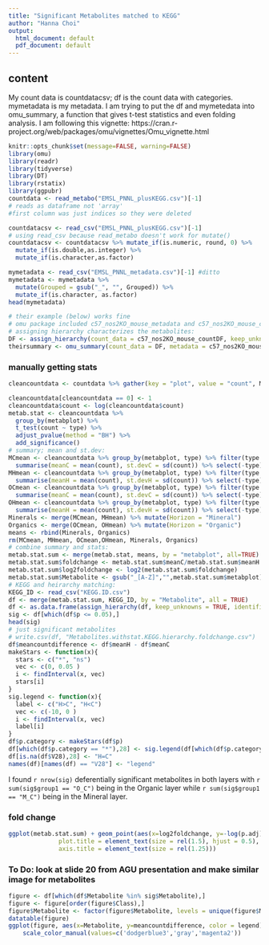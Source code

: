 ```yaml
---
title: "Significant Metabolites matched to KEGG"
author: "Hanna Choi"
output:
  html_document: default
  pdf_document: default
---
```


## content

My count data is countdatacsv; df is the count data with categories. mymetadata is my metadata. I am trying to put the df and mymetedata into omu_summary, a function that gives t-test statistics and even folding analysis. I am following this vignette:
https://cran.r-project.org/web/packages/omu/vignettes/Omu_vignette.html


```r
knitr::opts_chunk$set(message=FALSE, warning=FALSE)
library(omu)
library(readr)
library(tidyverse)
library(DT)
library(rstatix)
library(ggpubr)
countdata <- read_metabo("EMSL_PNNL_plusKEGG.csv")[-1]
# reads as dataframe not 'array'
#first column was just indices so they were deleted

countdatacsv <- read_csv("EMSL_PNNL_plusKEGG.csv")[-1]
# using read_csv because read_metabo doesn't work for mutate() 
countdatacsv <- countdatacsv %>% mutate_if(is.numeric, round, 0) %>%
  mutate_if(is.double,as.integer) %>%
  mutate_if(is.character,as.factor)

mymetadata <- read_csv("EMSL_PNNL_metadata.csv")[-1] #ditto
mymetadata <- mymetadata %>%
  mutate(Grouped = gsub("_", "", Grouped)) %>%
  mutate_if(is.character, as.factor)
head(mymetadata)
```

```r
# their example (below) works fine
# omu package included c57_nos2KO_mouse_metadata and c57_nos2KO_mouse_countDF
# assigning hierarchy characterizes the metabolites:
DF <- assign_hierarchy(count_data = c57_nos2KO_mouse_countDF, keep_unknowns = TRUE, identifier = "KEGG")
theirsummary <- omu_summary(count_data = DF, metadata = c57_nos2KO_mouse_metadata, numerator = "Strep", denominator = "Mock", response_variable = "Metabolite", Factor = "Treatment", log_transform = TRUE, p_adjust = "BH", test_type = "welch")
```

### manually getting stats

```r
cleancountdata <- countdata %>% gather(key = "plot", value = "count", M_C_4_AB:O_H_32_AB) %>% mutate(type = gsub("_[0-9][0-9]*_AB","",plot)) %>% mutate(Min.Org = gsub("_[A-Z]","",type)) %>% unite(metabplot, c("Metabolite","Min.Org")) %>% mutate(metabplot = gsub("_2B", "", metabplot)) %>% mutate(type = gsub("_2B","", type))

cleancountdata[cleancountdata == 0] <- 1
cleancountdata$count <- log(cleancountdata$count)
metab.stat <- cleancountdata %>%
  group_by(metabplot) %>%
  t_test(count ~ type) %>%
  adjust_pvalue(method = "BH") %>%
  add_significance()
# summary; mean and st.dev:
MCmean <- cleancountdata %>% group_by(metabplot, type) %>% filter(type == "M_C") %>%
  summarise(meanC = mean(count), st.devC = sd(count)) %>% select(-type)
MHmean <- cleancountdata %>% group_by(metabplot, type) %>% filter(type == "M_H") %>%
  summarise(meanH = mean(count), st.devH = sd(count)) %>% select(-type)
OCmean <- cleancountdata %>% group_by(metabplot, type) %>% filter(type == "O_C") %>%
  summarise(meanC = mean(count), st.devC = sd(count)) %>% select(-type)
OHmean <- cleancountdata %>% group_by(metabplot, type) %>% filter(type == "O_H") %>%
  summarise(meanH = mean(count), st.devH = sd(count)) %>% select(-type)
Minerals <- merge(MCmean, MHmean) %>% mutate(Horizon = "Mineral")
Organics <- merge(OCmean, OHmean) %>% mutate(Horizon = "Organic")
means <- rbind(Minerals, Organics) 
rm(MCmean, MHmean, OCmean,OHmean, Minerals, Organics)
# combine summary and stats:
metab.stat.sum <- merge(metab.stat, means, by = "metabplot", all=TRUE)
metab.stat.sum$foldchange <- metab.stat.sum$meanC/metab.stat.sum$meanH
metab.stat.sum$log2foldchange <- log2(metab.stat.sum$foldchange)
metab.stat.sum$Metabolite <- gsub("_[A-Z]","",metab.stat.sum$metabplot)
# KEGG and heirarchy matching:
KEGG_ID <- read_csv("KEGG.ID.csv")
df <- merge(metab.stat.sum, KEGG_ID, by = "Metabolite", all = TRUE)
df <- as.data.frame(assign_hierarchy(df, keep_unknowns = TRUE, identifier = "KEGG"))
sig <- df[which(df$p <= 0.05),]
head(sig)
# just significant metabolites
# write.csv(df, "Metabolites.withstat.KEGG.hierarchy.foldchange.csv")
df$meancountdifference <- df$meanH - df$meanC
makeStars <- function(x){
  stars <- c("*", "ns")
  vec <- c(0, 0.05 )
  i <- findInterval(x, vec)
  stars[i]
}
sig.legend <- function(x){
  label <- c("H>C", "H<C")
  vec <- c(-10, 0 )
  i <- findInterval(x, vec)
  label[i]
}
df$p.category <- makeStars(df$p)
df[which(df$p.category == "*"),28] <- sig.legend(df[which(df$p.category == "*"),26])
df[is.na(df$V28),28] <- "H=C"
names(df)[names(df) == "V28"] <- "legend"
```

I found `r nrow(sig)` deferentially significant metabolites in both layers with `r sum(sig$group1 == "O_C")` being in the Organic layer while `r sum(sig$group1 == "M_C")` being in the Mineral layer.

### fold change

```r
ggplot(metab.stat.sum) + geom_point(aes(x=log2foldchange, y=-log(p.adj), color = p.adj.signif)) + theme(legend.position = "none",
              plot.title = element_text(size = rel(1.5), hjust = 0.5),
              axis.title = element_text(size = rel(1.25)))
```

### To Do: look at slide 20 from AGU presentation and make similar image for metabolites

```r
figure <- df[which(df$Metabolite %in% sig$Metabolite),]
figure <- figure[order(figure$Class),]
figure$Metabolite <- factor(figure$Metabolite, levels = unique(figure$Metabolite))
datatable(figure)
ggplot(figure, aes(x=Metabolite, y=meancountdifference, color = legend)) + geom_point(stat="identity") + ylab("average count difference (H - C)") + xlab("Metabolite") + coord_flip() + ggtitle("Significant Metabolites") + facet_grid(~Horizon) + 
    scale_color_manual(values=c('dodgerblue3','gray','magenta2'))
```



